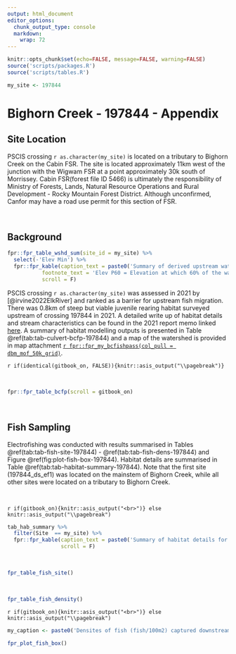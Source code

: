 ```yaml
---
output: html_document
editor_options: 
  chunk_output_type: console
  markdown: 
    wrap: 72
---
```


```r
knitr::opts_chunk$set(echo=FALSE, message=FALSE, warning=FALSE)
source('scripts/packages.R')
source('scripts/tables.R')

```

```r
my_site <- 197844

```

# Bighorn Creek - 197844 - Appendix {-}

## Site Location {.unnumbered}

PSCIS crossing `r as.character(my_site)` is located on a tributary to Bighorn Creek on the Cabin FSR. The site is located approximately 11km west of the junction with the Wigwam FSR at a point approximately 30k south of Morrissey. Cabin FSR(forest file ID 5466) is ultimately the responsibility of Ministry of Forests, Lands, Natural Resource Operations and Rural Development - Rocky Mountain Forest District. Although unconfirmed, Canfor may have a road use permit for this section of FSR.

<br>

## Background {.unnumbered}

```r
fpr::fpr_table_wshd_sum(site_id = my_site) %>% 
  select(-'Elev Min') %>% 
  fpr::fpr_kable(caption_text = paste0('Summary of derived upstream watershed statistics for PSCIS crossing ', my_site, '.'),
           footnote_text = 'Elev P60 = Elevation at which 60% of the watershed area is above',
           scroll = F)

```


PSCIS crossing `r as.character(my_site)` was assessed in 2021 by [@irvine2022ElkRiver] and ranked as a barrier for upstream fish migration. There was 0.8km of steep but viable juvenile rearing habitat surveyed upstream of crossing 197844 in 2021. A detailed write up of habitat details and stream characteristics can be found in the 2021 report memo linked [here](https://www.newgraphenvironment.com/fish_passage_elk_2021_reporting/appendix---197844---tributary-to-bighorn-creek.html). A summary of habitat modelling outputs is presented in Table
\@ref(tab:tab-culvert-bcfp-197844) and a map of the watershed is
provided in map attachment
[`r fpr::fpr_my_bcfishpass(col_pull = dbm_mof_50k_grid)`](`r fpr::fpr_my_mapsheet(wshd = "elkr", archive_date = "2022-03-17")`).
 
`r if(identical(gitbook_on, FALSE)){knitr::asis_output("\\pagebreak")}`

<br>

```r
fpr::fpr_table_bcfp(scroll = gitbook_on) 
```

<br>

## Fish Sampling {.unnumbered}

Electrofishing was conducted with results summarised in Tables
\@ref(tab:tab-fish-site-197844) - \@ref(tab:tab-fish-dens-197844) and Figure
\@ref(fig:plot-fish-box-197844). Habitat details are summarised in Table
\@ref(tab:tab-habitat-summary-197844).  Note that the first site (197844_ds_ef1) was located on the mainstem of Bighorn Creek, while all other sites were located on a tributary to Bighorn Creek.

<br>

`r if(gitbook_on){knitr::asis_output("<br>")} else knitr::asis_output("\\pagebreak")`

```r
tab_hab_summary %>% 
  filter(Site  == my_site) %>% 
  fpr::fpr_kable(caption_text = paste0('Summary of habitat details for electrofishing sites upstream and downstream of PSCIS crossing ', my_site, '.'),
                 scroll = F) 

```

<br>

```r
fpr_table_fish_site()

```

<br>

```r
fpr_table_fish_density()

```

`r if(gitbook_on){knitr::asis_output("<br>")} else knitr::asis_output("\\pagebreak")`

```r
my_caption <- paste0('Densites of fish (fish/100m2) captured downstream of PSCIS crossing ', my_site, '.')

fpr_plot_fish_box() 

```

